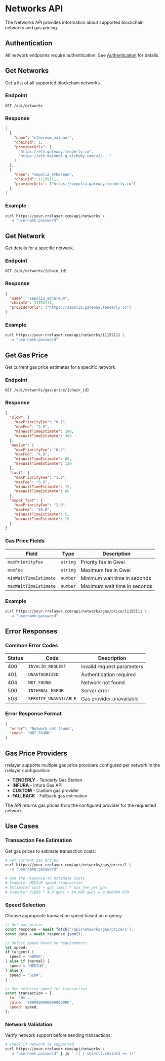 # Networks API

The Networks API provides information about supported blockchain networks and gas pricing.

## Authentication

All network endpoints require authentication. See [Authentication](/integration/api/authentication) for details.

## Get Networks

Get a list of all supported blockchain networks.

### Endpoint

```
GET /api/networks
```

### Response

```json
[
  {
    "name": "ethereum_mainnet",
    "chainId": 1,
    "providerUrls": [
      "https://eth.gateway.tenderly.co",
      "https://eth-mainnet.g.alchemy.com/v2/..."
    ]
  },
  {
    "name": "sepolia_ethereum",
    "chainId": 11155111,
    "providerUrls": ["https://sepolia.gateway.tenderly.co"]
  }
]
```

### Example

```bash
curl https://your-rrelayer.com/api/networks \
  -u "username:password"
```

## Get Network

Get details for a specific network.

### Endpoint

```
GET /api/networks/{chain_id}
```

### Response

```json
{
  "name": "sepolia_ethereum",
  "chainId": 11155111,
  "providerUrls": ["https://sepolia.gateway.tenderly.co"]
}
```

### Example

```bash
curl https://your-rrelayer.com/api/networks/11155111 \
  -u "username:password"
```

## Get Gas Price

Get current gas price estimates for a specific network.

### Endpoint

```
GET /api/networks/gas/price/{chain_id}
```

### Response

```json
{
  "slow": {
    "maxPriorityFee": "0.1",
    "maxFee": "2.5",
    "minWaitTimeEstimate": 180,
    "maxWaitTimeEstimate": 300
  },
  "medium": {
    "maxPriorityFee": "0.5",
    "maxFee": "4.0",
    "minWaitTimeEstimate": 60,
    "maxWaitTimeEstimate": 120
  },
  "fast": {
    "maxPriorityFee": "1.0",
    "maxFee": "6.0",
    "minWaitTimeEstimate": 15,
    "maxWaitTimeEstimate": 60
  },
  "super_fast": {
    "maxPriorityFee": "2.0",
    "maxFee": "10.0",
    "minWaitTimeEstimate": 5,
    "maxWaitTimeEstimate": 15
  }
}
```

### Gas Price Fields

| Field                 | Type     | Description                  |
| --------------------- | -------- | ---------------------------- |
| `maxPriorityFee`      | `string` | Priority fee in Gwei         |
| `maxFee`              | `string` | Maximum fee in Gwei          |
| `minWaitTimeEstimate` | `number` | Minimum wait time in seconds |
| `maxWaitTimeEstimate` | `number` | Maximum wait time in seconds |

### Example

```bash
curl https://your-rrelayer.com/api/networks/gas/price/11155111 \
  -u "username:password"
```

## Error Responses

### Common Error Codes

| Status | Code                  | Description                |
| ------ | --------------------- | -------------------------- |
| 400    | `INVALID_REQUEST`     | Invalid request parameters |
| 401    | `UNAUTHORIZED`        | Authentication required    |
| 404    | `NOT_FOUND`           | Network not found          |
| 500    | `INTERNAL_ERROR`      | Server error               |
| 503    | `SERVICE_UNAVAILABLE` | Gas provider unavailable   |

### Error Response Format

```json
{
  "error": "Network not found",
  "code": "NOT_FOUND"
}
```

## Gas Price Providers

rrelayer supports multiple gas price providers configured per network in the rrelayer configuration:

- **TENDERLY** - Tenderly Gas Station
- **INFURA** - Infura Gas API
- **CUSTOM** - Custom gas provider
- **FALLBACK** - Fallback gas estimation

The API returns gas prices from the configured provider for the requested network.

## Use Cases

### Transaction Fee Estimation

Get gas prices to estimate transaction costs:

```bash
# Get current gas prices
curl https://your-rrelayer.com/api/networks/gas/price/1 \
  -u "username:password"

# Use the response to estimate costs
# Example: MEDIUM speed transaction
# Estimated cost = gas_limit * max_fee_per_gas
# Example: 21000 * 4.0 gwei = 84,000 gwei = 0.000084 ETH
```

### Speed Selection

Choose appropriate transaction speed based on urgency:

```javascript
// Get gas prices
const response = await fetch('/api/networks/gas/price/1');
const data = await response.json();

// Select speed based on requirements
let speed;
if (urgent) {
  speed = 'SUPER';
} else if (normal) {
  speed = 'MEDIUM';
} else {
  speed = 'SLOW';
}

// Use selected speed for transaction
const transaction = {
  to: '0x...',
  value: '1000000000000000000',
  speed: speed,
};
```

### Network Validation

Verify network support before sending transactions:

```bash
# Check if network is supported
curl https://your-rrelayer.com/api/networks \
  -u "username:password" | jq '.[] | select(.chainId == 1)'
```
